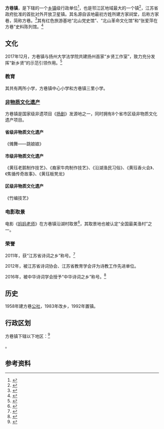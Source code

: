 {{中国乡级行政区|32/10/03/101/000}}

'''方巷镇'''，是{{PRC admin/fullname|32/10/03/101/000|3}}下辖的一个[[乡镇|乡镇]]级行政单位<ref>{{PRC admin/ref sgc|{{PRC admin/parent|32/10/03/101/000}}}}</ref>，也是邗江区地域最大的一个镇<ref>{{Cite web|title=《方巷镇志》出版发行|url=http://www.difangzhi.cn/fzcb/zscb/201909/t20190925_4977335.shtml|accessdate=2020-02-14|work=www.difangzhi.cn|archive-date=2020-02-14|archive-url=https://web.archive.org/web/20200214021530/http://www.difangzhi.cn/fzcb/zscb/201909/t20190925_4977335.shtml|dead-url=no}}</ref>，江苏省政府批准的首批对外开放卫星镇。其名源自该地最初方姓所建方家祠堂，后称方家巷，简称方巷。<ref>{{Cite web|title=方巷镇_方巷镇介绍_历史知识_词典网|url=https://www.cidianwang.com/lishi/diming/2/90832ik.htm|accessdate=2020-02-14|work=www.cidianwang.com|archive-date=2020-02-14|archive-url=https://web.archive.org/web/20200214021530/https://www.cidianwang.com/lishi/diming/2/90832ik.htm|dead-url=no}}</ref>其有红色旅游基地“北山党史馆”、“北山革命文化馆”和“张爱萍在方巷”史料陈列馆。<ref>{{Cite web|title=扬州爱国主义教育又添新基地：北山党史馆、北山革命文化馆开馆！_方巷镇|url=http://www.sohu.com/a/284550413_100061539|accessdate=2020-02-14|work=www.sohu.com|language=en|archive-date=2020-02-14|archive-url=https://web.archive.org/web/20200214021526/http://www.sohu.com/a/284550413_100061539|dead-url=no}}</ref>

== 文化 ==
2017年12月，方巷镇与扬州大学法学院共建扬州首家“乡贤工作室”，致力充分发挥“新乡贤”的示范引领作用。<ref>{{Cite web|title=邗江方巷镇沿湖村成立市首家乡贤工作室，用“新乡贤文化”引领最美和谐家风建设！ - 扬州市妇女联合会 - 中国扬州门户网站群|url=http://fl.yangzhou.gov.cn/yzfulian/xxkd/2017-12/26/content_5fff418c857c493483b6e80a15eb4b73.shtml|accessdate=2020-02-14|work=fl.yangzhou.gov.cn|archive-date=2020-02-14|archive-url=https://web.archive.org/web/20200214021535/http://fl.yangzhou.gov.cn/yzfulian/xxkd/2017-12/26/content_5fff418c857c493483b6e80a15eb4b73.shtml|dead-url=no}}</ref>

=== 教育 ===
其共有两所小学，方巷镇中心小学和方巷镇三里小学。

=== [[非物质文化遗产|非物质文化遗产]] ===
方巷镇是国家级非遗项目《[[扬剧|扬剧]]》发源地之一，同时拥有8个省市区级非物质文化遗产项目。

==== 省级非物质文化遗产 ====
《傩舞——跳娘娘》

==== 市级非物质文化遗产 ====
《黄珏老鹅制作技艺》、《裔家牛肉制作技艺》、《沿湖渔民习俗》、《黄珏香火会》、《焦循传奇故事》、《黄珏板凳龙》

==== 区级非物质文化遗产 ====
《竹编技艺》

=== 电影取景 ===
电影《[[妈妈老师|妈妈老师]]》在方巷镇沿湖村取景<ref>{{Cite web|title=电影《妈妈老师》在方巷镇沿湖村开机_乡村|url=http://www.sohu.com/a/331948685_120044999|accessdate=2020-02-14|work=www.sohu.com|language=en|archive-date=2020-02-14|archive-url=https://web.archive.org/web/20200214021528/http://www.sohu.com/a/331948685_120044999|dead-url=no}}</ref>，其取景地也被认定“全国最美渔村”之一。

=== 荣誉 ===
2011年，获“江苏省诗词之乡”称号。<ref>{{Cite web|title=方巷获称"中华诗词之乡"五单位获称"中华诗教先进单位"_江苏文明网|url=http://www.jswmw.com/9662/201610/t3061891.shtml|accessdate=2020-02-14|work=www.jswmw.com|archive-date=2020-02-14|archive-url=https://web.archive.org/web/20200214021526/http://www.jswmw.com/9662/201610/t3061891.shtml|dead-url=no}}</ref>

2012年，被江苏省诗词协会、江苏省教育学会评为诗教工作先进单位。

2016年，被中华诗词学会授予“中华诗词之乡”称号。<ref>{{Cite web|title=邗江方巷成“中华诗词之乡”_扬州发布|url=http://www.yznews.cn/p/106685.html|accessdate=2020-02-14|work=www.yznews.cn|archive-date=2020-02-14|archive-url=https://web.archive.org/web/20200214033043/http://www.yznews.cn/p/106685.html|dead-url=no}}</ref>

== 历史 ==
1958年建方巷[[公社|公社]]，1983年改乡，1992年置镇。

== 行政区划 ==

方巷镇下辖以下地区：<ref>{{PRC admin/ref sgc|32/10/03/101/000}}</ref>

{{PRC admin/children|32/10/03/101/000}}。

== 参考资料 ==

{{reflist}}

{{PRC admin/navcat|32/10/03/101/000}}